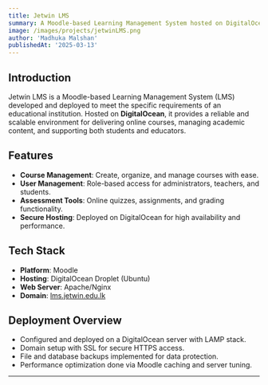 ```yaml
---
title: Jetwin LMS
summary: A Moodle-based Learning Management System hosted on DigitalOcean, designed to support online learning and course management.
image: /images/projects/jetwinLMS.png
author: 'Madhuka Malshan'
publishedAt: '2025-03-13'
---
```


## Introduction

Jetwin LMS is a Moodle-based Learning Management System (LMS) developed and deployed to meet the specific requirements of an educational institution. Hosted on **DigitalOcean**, it provides a reliable and scalable environment for delivering online courses, managing academic content, and supporting both students and educators.

## Features

- **Course Management**: Create, organize, and manage courses with ease.
- **User Management**: Role-based access for administrators, teachers, and students.
- **Assessment Tools**: Online quizzes, assignments, and grading functionality.
- **Secure Hosting**: Deployed on DigitalOcean for high availability and performance.

## Tech Stack

- **Platform**: Moodle
- **Hosting**: DigitalOcean Droplet (Ubuntu)
- **Web Server**: Apache/Nginx
- **Domain**: [lms.jetwin.edu.lk](https://lms.jetwin.edu.lk)

## Deployment Overview

- Configured and deployed on a DigitalOcean server with LAMP stack.
- Domain setup with SSL for secure HTTPS access.
- File and database backups implemented for data protection.
- Performance optimization done via Moodle caching and server tuning.

---

